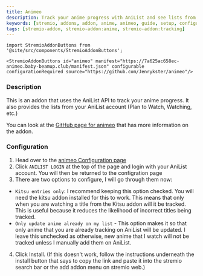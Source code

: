 ```yaml
---
title: Animeo
description: Track your anime progress with AniList and see lists from your AniList account.
keywords: [stremio, addons, addon, anime, animeo, guide, setup, configuration, install, link]
tags: [stremio-addon, stremio-addon:anime, stremio-addon:tracking]
---
```

```mdx-code-block
import StremioAddonButtons from '@site/src/components/StremioAddonButtons';

<StremioAddonButtons id="animeo" manifest="https://7a625ac658ec-animeo.baby-beamup.club/manifest.json" configurable configurationRequired source="https://github.com/Jenrykster/animeo"/> 
```

<h3>Description</h3>

This is an addon that uses the AniList API to track your anime progress.
It also provides the lists from your AniList account (Plan to Watch, Watching, etc.)

You can look at the [GitHub page for animeo](https://github.com/Jenrykster/animeo) that has more information on the addon.

<h3>Configuration</h3>

1. Head over to the [animeo Configuration page](https://7a625ac658ec-animeo.baby-beamup.club/configure)
2. Click `ANILIST LOGIN` at the top of the page and login with your AniList account. You will then be returned to the configration page
3. There are two options to configure, I will go through them now:
- `Kitsu entries only`: I recommend keeping this option checked. You will need the kitsu addon installed for this to work.
    This means that only when you are watching a title from the Kitsu addon will it be tracked.
    This is useful because it reduces the likelihood of incorrect titles being tracked.
- `Only update anime already on my list` - This option makes it so that only anime that you are already tracking on AniList will be updated.
    I leave this unchecked as otherwise, new anime that I watch will not be tracked unless I manually add them on AniList.
4. Click Install. (If this doesn't work, follow the instructions underneath the install button that says to copy the link and paste it into the stremio search bar or the add addon menu on stremio web.)